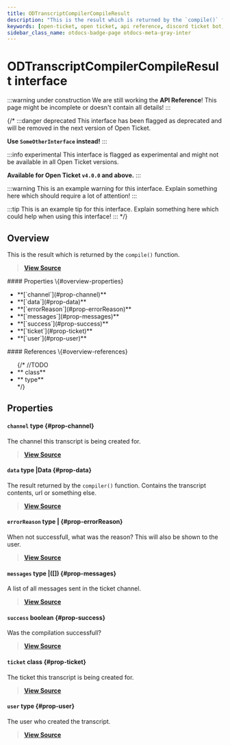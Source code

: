 ```yaml
---
title: ODTranscriptCompilerCompileResult
description: "This is the result which is returned by the `compile()` function."
keywords: [open-ticket, open ticket, api reference, discord ticket bot, interface]
sidebar_class_name: otdocs-badge-page otdocs-meta-gray-inter
---
```

<head>
    <link rel="apple-touch-icon" href="/img/logo_vertical.png"/>
</head>

# ODTranscriptCompilerCompileResult <M color="gray">interface</M>

:::warning under construction
We are still working the **API Reference**! This page might be incomplete or doesn't contain all details!
:::

{/*
:::danger deprecated
This interface has been flagged as deprecated and will be removed in the next version of Open Ticket.

**Use `SomeOtherInterface` instead!**
:::

:::info experimental
This interface is flagged as experimental and might not be available in all Open Ticket versions.

**Available for Open Ticket `v4.0.0` and above.**
:::

:::warning
This is an example warning for this interface. Explain something here which should require a lot of attention!
:::

:::tip
This is an example tip for this interface. Explain something here which could help when using this interface!
:::
*/}

## Overview
This is the result which is returned by the `compile()` function.

> [**View Source**](https://otgithub.dj-dj.be/tree/main/src/core/api/openticket/transcript.ts#L61)

<FlexHorizontal>
<div style={{width:"50%"}} className="otdocs-flex-mobile-width">
    #### Properties \{#overview-properties}
    <ul>
        <li>**[`channel`](#prop-channel)**</li>
        <li>**[`data`](#prop-data)**</li>
        <li>**[`errorReason`](#prop-errorReason)**</li>
        <li>**[`messages`](#prop-messages)**</li>
        <li>**[`success`](#prop-success)**</li>
        <li>**[`ticket`](#prop-ticket)**</li>
        <li>**[`user`](#prop-user)**</li>
    </ul>
</div>
<div style={{width:"50%"}} className="otdocs-flex-mobile-width">
    #### References \{#overview-references}
    <ul>
        {/*
        //TODO
        <li>**<code><ApiUrl url="class:ODId" label="api.ODId"/></code> <M color="purple">class</M>**</li>
        <li>**<code><ApiUrl url="type:ODExampleType" label="api.ODExampleType"/></code> <M color="brown">type</M>**</li>
        */}
    </ul>
</div>
</FlexHorizontal>

## Properties
<Divider></Divider>
#### `channel` <M color="brown">type</M> <ApiBlock><ApiUrl url="https://discord.js.org/docs/packages/discord.js/main/TextChannel:Class" label="discord.TextChannel"/></ApiBlock> \{#prop-channel}
The channel this transcript is being created for.

> [**View Source**](https://otgithub.dj-dj.be/tree/main/src/core/api/openticket/transcript.ts#L65)

<Divider></Divider>
#### `data` <M color="brown">type</M> <ApiBlock><ApiUrl url="js:null" label="null"/>|Data</ApiBlock> \{#prop-data}
The result returned by the `compiler()` function. Contains the transcript contents, url or something else.

> [**View Source**](https://otgithub.dj-dj.be/tree/main/src/core/api/openticket/transcript.ts#L75)

<Divider></Divider>
#### `errorReason` <M color="brown">type</M> <ApiBlock><ApiUrl url="js:null" label="null"/>|<ApiUrl url="js:string" label="string"/></ApiBlock> \{#prop-errorReason}
When not successfull, what was the reason? This will also be shown to the user.

> [**View Source**](https://otgithub.dj-dj.be/tree/main/src/core/api/openticket/transcript.ts#L71)

<Divider></Divider>
#### `messages` <M color="brown">type</M> <ApiBlock><ApiUrl url="js:null" label="null"/>|(<ApiUrl url="interface:ODTranscriptMessageData" label="api.ODTranscriptMessageData"/>[])</ApiBlock> \{#prop-messages}
A list of all messages sent in the ticket channel.

> [**View Source**](https://otgithub.dj-dj.be/tree/main/src/core/api/openticket/transcript.ts#L73)

<Divider></Divider>
#### `success` <M color="red">boolean</M> <ApiBlock><ApiUrl url="js:boolean" label="boolean"/></ApiBlock> \{#prop-success}
Was the compilation successfull?

> [**View Source**](https://otgithub.dj-dj.be/tree/main/src/core/api/openticket/transcript.ts#L69)

<Divider></Divider>
#### `ticket` <M color="purple">class</M> <ApiBlock><ApiUrl url="class:ODTicket" label="api.ODTicket"/></ApiBlock> \{#prop-ticket}
The ticket this transcript is being created for.

> [**View Source**](https://otgithub.dj-dj.be/tree/main/src/core/api/openticket/transcript.ts#L63)

<Divider></Divider>
#### `user` <M color="brown">type</M> <ApiBlock><ApiUrl url="https://discord.js.org/docs/packages/discord.js/main/User:Class" label="discord.User"/></ApiBlock> \{#prop-user}
The user who created the transcript.

> [**View Source**](https://otgithub.dj-dj.be/tree/main/src/core/api/openticket/transcript.ts#L67)

<Divider></Divider>
